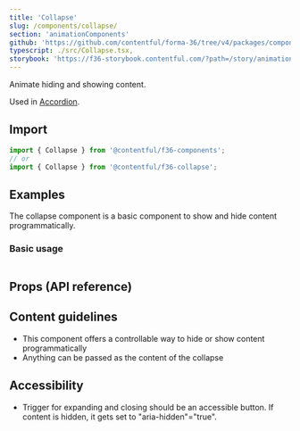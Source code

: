 ```yaml
---
title: 'Collapse'
slug: /components/collapse/
section: 'animationComponents'
github: 'https://github.com/contentful/forma-36/tree/v4/packages/components/collapse'
typescript: ./src/Collapse.tsx,
storybook: 'https://f36-storybook.contentful.com/?path=/story/animation-collapse--basic'
---
```


Animate hiding and showing content.

Used in [Accordion](/components/accordion).

## Import

```jsx static=true
import { Collapse } from '@contentful/f36-components';
// or
import { Collapse } from '@contentful/f36-collapse';
```

## Examples

The collapse component is a basic component to show and hide content programmatically.

### Basic usage

```jsx file=./examples/CollapseExample.tsx

```

## Props (API reference)

<PropsTable of="Collapse" />

## Content guidelines

- This component offers a controllable way to hide or show content programmatically
- Anything can be passed as the content of the collapse

## Accessibility

- Trigger for expanding and closing should be an accessible button. If content is hidden, it gets set to "aria-hidden"="true".
